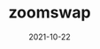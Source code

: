 ---
title: zoomswap
tag: GameFi,Defi
status: publish
date: 2021-10-22
slug: Zoomswap. Fastest swap, High APY farm on IoTeX!
website: https://zoomswap.io
twitter:
logo: /img/zoomswap.png
featured_img: https://iotexdesign.b-cdn.net/zoomswap.png
telegram:
---